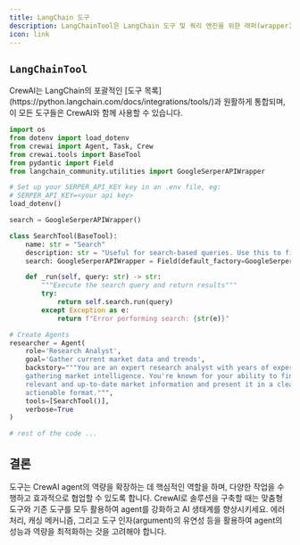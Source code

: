 ```yaml
---
title: LangChain 도구
description: LangChainTool은 LangChain 도구 및 쿼리 엔진을 위한 래퍼(wrapper)입니다.
icon: link
---
```


## `LangChainTool`

<Info>
    CrewAI는 LangChain의 포괄적인 [도구 목록](https://python.langchain.com/docs/integrations/tools/)과 원활하게 통합되며, 이 모든 도구들은 CrewAI와 함께 사용할 수 있습니다.
</Info>

```python Code
import os
from dotenv import load_dotenv
from crewai import Agent, Task, Crew
from crewai.tools import BaseTool
from pydantic import Field
from langchain_community.utilities import GoogleSerperAPIWrapper

# Set up your SERPER_API_KEY key in an .env file, eg:
# SERPER_API_KEY=<your api key>
load_dotenv()

search = GoogleSerperAPIWrapper()

class SearchTool(BaseTool):
    name: str = "Search"
    description: str = "Useful for search-based queries. Use this to find current information about markets, companies, and trends."
    search: GoogleSerperAPIWrapper = Field(default_factory=GoogleSerperAPIWrapper)

    def _run(self, query: str) -> str:
        """Execute the search query and return results"""
        try:
            return self.search.run(query)
        except Exception as e:
            return f"Error performing search: {str(e)}"

# Create Agents
researcher = Agent(
    role='Research Analyst',
    goal='Gather current market data and trends',
    backstory="""You are an expert research analyst with years of experience in
    gathering market intelligence. You're known for your ability to find
    relevant and up-to-date market information and present it in a clear,
    actionable format.""",
    tools=[SearchTool()],
    verbose=True
)

# rest of the code ...
```

## 결론

도구는 CrewAI agent의 역량을 확장하는 데 핵심적인 역할을 하며, 다양한 작업을 수행하고 효과적으로 협업할 수 있도록 합니다. CrewAI로 솔루션을 구축할 때는 맞춤형 도구와 기존 도구를 모두 활용하여 agent를 강화하고 AI 생태계를 향상시키세요. 에러 처리, 캐싱 메커니즘, 그리고 도구 인자(argument)의 유연성 등을 활용하여 agent의 성능과 역량을 최적화하는 것을 고려해야 합니다.
